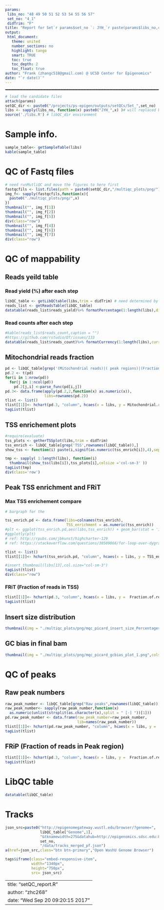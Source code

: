 ```yaml
---
params:
 libs_no: "48 49 50 51 52 53 54 55 56 57"
 set_no: "4_1"
 didTrim: "F"
title: "Report for Set`r params$set_no `: JYH_`r paste(params$libs_no,collapse=' ')`"
output:
 html_document:
   theme: united
   number_sections: no
   highlight: tango
   smart: TRUE
   toc: true
   toc_depth: 2
   toc_float: true
author: "Frank (zhangc518@gmail.com) @ UCSD Center for Epigenomics"
date: "`r date()`"
---
```

<hr style="border: 1px dashed grey;" />

```r
# load the candidate files 
attach(params)
setQC_dir <- paste0("/projects/ps-epigen/outputs/setQCs/Set_",set_no)
libs <- sapply(libs_no, function(x) paste0("JYH_",x) )# will replaced by inputs ; ,"_2" for second run
source('./libs.R') # libQC_dir environment 
```

# Sample info. 

```r


sample_table<- getSampleTable(libs)
kable(sample_table)
```

# QC of Fastq files

```r
# need runMutliQC and move the figures to here first 
fastqcfils <- list.files(path = paste0(setQC_dir,"/multiqc_plots/png/"),pattern = "fastqc*")
img_f<- sapply(fastqcfils,function(x){
  paste0("./multiqc_plots/png/",x)
})
thumbnail("", img_f[1])
thumbnail("", img_f[2])
thumbnail("", img_f[5])
div(class="row")
thumbnail("", img_f[4])
thumbnail("", img_f[6])
thumbnail("", img_f[7])
div(class="row")
```

# QC of mappability
## Reads yeild table {.tabset .tabset-fade .tabset-pills}
### Read yield (%) after each step

```r
libQC_table <- getLibQCtable(libs,trim = didTrim) # need determined by the input 
reads_list <- getReadsTable(libQC_table)
datatable(reads_list$reads_yield)%>% formatPercentage(1:length(libs),digits=0)
```

### Read counts after each step

```r
#kable(reads_list$reads_count,caption = "")
#https://github.com/rstudio/DT/issues/133
datatable(reads_list$reads_count)%>% formatCurrency(1:length(libs),currency="",digits=0)
```

##  Mitochondrial reads fraction 

```r

pd <- libQC_table[grep('(Mitochondrial reads)|( peak regions)|(Fraction of reads in promoter regions)',rownames(libQC_table)),]
pd.2 <- t(pd)
for(i in 1:nrow(pd))
  for(j in 1:ncol(pd))
    pd.2[j,i] <-parse_func(pd[i,j])
pd.3<- data.frame(apply(pd.2,2,function(x) as.numeric(x)),
                  libs=rownames(pd.2))
tlist <- list()
tlist[[1]]<- hchart(pd.3, "column", hcaes(x = libs, y = Mitochondrial.reads..out.of.total. ))
tagList(tlist)
```

## TSS enrichement plots

```r
#require(evaluate)
tss_plots <- getherTSSplot(libs,trim = didTrim)
tss_enrich <- libQC_table[grep('TSS',rownames(libQC_table)),]
show_tss <- function(i) paste(i,signif(as.numeric(tss_enrich[i]),4),sep = ' : ')

tmp <- sapply( 1:length(libs), function(i)
  thumbnail(show_tss(libs[i]),tss_plots[i],colsize ='col-sm-3' ))
tagList(tmp)
div(class='row')    
```

## Peak TSS enrichment and FRiT {.tabset .tabset-fade .tabset-pills}
### Max TSS enrichement compare

```r
# bargraph for the 

tss_enrich.pd <- data.frame(libs=colnames(tss_enrich),
                            TSS_enrichment = as.numeric(tss_enrich))
#plt <- ggplot(tss_enrich.pd,aes(libs,tss_enrich)) + geom_bar(stat = 'identity')
#ggplotly(plt)
# ref: http://rpubs.com/jbkunst/highcharter-129
# ref: https://stackoverflow.com/questions/30509866/for-loop-over-dygraph-does-not-work-in-r

tlist <- list()
tlist[[1]]<- hchart(tss_enrich.pd, "column", hcaes(x = libs, y = TSS_enrichment))

#insert_thumbnail(libs[13],col.size="col-sm-3")
tagList(tlist)
div(class="row")
```

### FRiT (Fraction of reads in TSS) 

```r
tlist[[1]]<- hchart(pd.3, "column", hcaes(x = libs, y =  Fraction.of.reads.in.promoter.regions ))
tagList(tlist)
```

## Insert size distribution 

```r
thumbnail(img = "./multiqc_plots/png/mqc_picard_insert_size_Percentages.png",colsize = "col-sm-12")
```

## GC bias in final bam 

```r
thumbnail(img = "./multiqc_plots/png/mqc_picard_gcbias_plot_1.png",colsize = "col-sm-12")
```

# QC of peaks {.tabset .tabset-fade .tabset-pills}
## Raw peak numbers 

```r
raw_peak_number <- libQC_table[grep("Raw peaks",rownames(libQC_table)),]
raw_peak_number<- sapply(raw_peak_number,function(x)
  as.numeric(unlist(strsplit(as.character(x),split = " [-] "))[1]))
pd.raw_peak_number <- data.frame(raw_peak_number=raw_peak_number,
                                 lib=names(raw_peak_number))
tlist[[1]]<- hchart(pd.raw_peak_number, "column", hcaes(x = libs, y =  raw_peak_number ))
tagList(tlist)
```

## FRiP (Fraction of reads in Peak region)

```r
tlist[[1]]<- hchart(pd.3, "column", hcaes(x = libs, y =  Fraction.of.reads.in.called.peak.regions ))
tagList(tlist)
```

# LibQC table 

```r
datatable(libQC_table)
```

# Tracks

```r

json_src=paste0("http://epigenomegateway.wustl.edu/browser/?genome=",
                libQC_table["Genome",1],
                "&tknamewidth=275&datahub=http://epigenomics.sdsc.edu:8084/Set_",
                set_no,
                "/data/tracks_merged_pf.json")
a(href=json_src,class="btn btn-primary","Open WashU Genome Browser")

tags$iframe(class="embed-responsive-item", 
            width="1340px",
            height="750px",
            src= json_src)
```


---
title: "setQC_report.R"
author: "zhc268"
date: "Wed Sep 20 09:20:15 2017"
---
